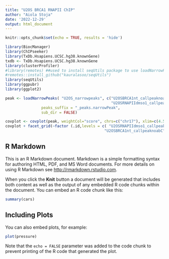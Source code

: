 ```yaml
---
title: "U2OS BRCA1 RNAPII ChIP"
author: "Aiola Stoja"
date: '2022-12-29'
output: html_document
---
```


```r
knitr::opts_chunk$set(echo = TRUE, results = 'hide')

library(BiocManager)
library(ChIPseeker)
library(TxDb.Hsapiens.UCSC.hg38.knownGene)
txdb <- TxDb.Hsapiens.UCSC.hg38.knownGene
library(clusterProfiler)
#library(remotes) ##used to install seqUtils package to use loadNarrowPeaks (below)
#remotes::install_github("kauralasoo/seqUtils")
library(seqUtils)
library(ggpubr)
library(ggplot2)

peak <- loadNarrowPeaks( "U2OS_narrowpeaks", c("U2OSBRCA1nt_callpeaknoabC","U2OSBRCA1etop_callpeaknoabC",
                                               "U2OSRNAPIIdmso1_callpeaknoabC", "U2OSRNAPIIetop_callpeaknoabC" ),
                peaks_suffix = "_peaks.narrowPeak", 
                sub_dir = FALSE)

covplot <- covplot(peak, weightCol="score", chrs=c("chr17"), xlim=c(4.5e7, 5e7))
covplot + facet_grid(~factor (.id,levels = c( "U2OSRNAPIIdmso1_callpeaknoabC" , "U2OSRNAPIIetop_callpeaknoabC" ,
                                            "U2OSBRCA1nt_callpeaknoabC" , "U2OSBRCA1etop_callpeaknoabC")))

```

## R Markdown

This is an R Markdown document. Markdown is a simple formatting syntax for authoring HTML, PDF, and MS Word documents. For more details on using R Markdown see <http://rmarkdown.rstudio.com>.

When you click the **Knit** button a document will be generated that includes both content as well as the output of any embedded R code chunks within the document. You can embed an R code chunk like this:

```r
summary(cars)
```

## Including Plots

You can also embed plots, for example:

```r
plot(pressure)
```

Note that the `echo = FALSE` parameter was added to the code chunk to prevent printing of the R code that generated the plot.
